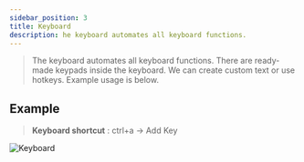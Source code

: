 ---
sidebar_position: 3
title: Keyboard
description: he keyboard automates all keyboard functions.
---

> The keyboard automates all keyboard functions. There are ready-made keypads inside the keyboard. We can create custom text or use hotkeys. Example usage is below.

## Example

> **Keyboard shortcut** : ctrl+a -> Add Key 

![Keyboard](.././img/keyboard.gif)